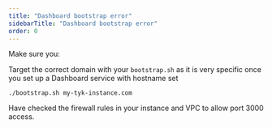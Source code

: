 ```yaml
---
title: "Dashboard bootstrap error"
sidebarTitle: "Dashboard bootstrap error"
order: 0
---
```


Make sure you:

Target the correct domain with your `bootstrap.sh` as it is very specific once you set up a Dashboard service with hostname set

```{.copyWrapper}
./bootstrap.sh my-tyk-instance.com

```

Have checked the firewall rules in your instance and VPC to allow
port 3000 access.